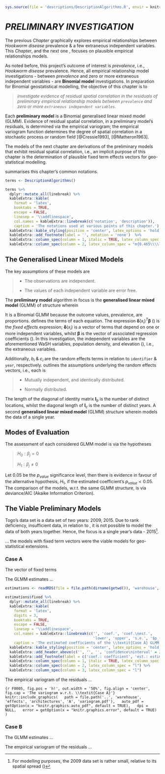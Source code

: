 

```r
sys.source(file = 'descriptions/DescriptionAlgorithms.R', envir = knitr::knit_global())
```


# *PRELIMINARY INVESTIGATION* \label{chapter:preliminary}

The previous *Chapter* graphically explores empirical relationships between *Hookworm disease* prevalence & a few extraneous independent variables.  This *Chapter*, and the next one \autoref{chapter:geo}, focuses on plausible empirical relationships models.

As noted before, this project's outcome of interest is *prevalence*, i.e., *Hookworm disease* prevalence.  Hence, all empirical relationship model investigations - between *prevalence* and zero or more extraneous independent variables - are **Binomial model** investigations.  In preparation for Binomial geostatistical modelling, the objective of this chapter is to

> *investigate evidence of residual spatial correlation in the residuals of preliminary empirical relationship models between ``prevalence`` and zero or more ``extraneous independent variables``.*

Each **preliminary model** is a Binomial generalised linear mixed model (GLMM).  Evidence of residual spatial correlation, in a preliminary model's residuals, is determined via the empirical variogram; the empirical variogram function determines the degree of spatial correlation in a stochastic process or random field [@Cressie1993], [@Matheron1963].

The models of the next chapter are derivations of the preliminary models that exhibit residual spatial correlation, i.e., an implicit purpose of this chapter is the determination of plausible fixed term effects vectors for geo-statistical modelling.


\cref{tab:T0004} summarises this chapter's common notations.

```r

terms <- DescriptionAlgorithms()

terms %>%
  dplyr::mutate_all(linebreak) %>%
  kableExtra::kable(
    format = 'latex',
    booktabs = TRUE,
    escape = FALSE,
    linesep = '\\addlinespace',
    col.names = kableExtra::linebreak(c('notation', 'description')),
    caption = 'The notations used at various points of this chapter.') %>%
  kableExtra::kable_styling(position = 'center', latex_options = 'hold_position', font_size = 7, full_width = FALSE) %>%
  kableExtra::add_footnote(label = '', notation = 'none')  %>%
  kableExtra::column_spec(column = 1, italic = TRUE, latex_column_spec = "l") %>%
  kableExtra::column_spec(column = 2, latex_column_spec = "m{0.465\\\\linewidth}l", latex_valign = 'm')

```



## The Generalised Linear Mixed Models

The key assumptions of these models are

> * The observations are independent.
>
> * The values of each independent variable are error free.

\vspace{10pt}

The **preliminary model** algorithm in focus is the **generalised linear mixed model** (GLMM) of structure
\begin{align}
Y_{i} & \sim Binomial(e_{i}, p_{i}) (\#eq:0001) \\
\eta_{i} & = ln \left( \frac{p_{i}}{1 - p_{i}} \right) \nonumber \\
& = \mathbf{\delta}(x_{i})^{T} \mathbf{\beta} + b_{i} + c_{i} \nonumber
\end{align}
wherein
\begin{align}
\mathbf{b} & \sim \mathcal{N}(0, \tau^{2}_{b}\mathbf{I}_{b}) (\#eq:0002) \\
\mathbf{c} & \sim \mathcal{N}(0, \tau^{2}_{c}\mathbf{I}_{c}) \nonumber
\end{align}

It is a Binomial GLMM because the outcome values, prevalence, are proportions.  \cref{tab:T0004} defines the terms of each equation.  The expression $\mathbf{\delta}(x_{i})^{T} \mathbf{\beta}$ (\cref{eq:0001}) is the *fixed effects* expression; $\mathbf{\delta}(x_{i})$ is a vector of terms that depend on one or more independent variables, whilst $\mathbf{\beta}$ is the vector of associated regression coefficients (\cref{tab:T0001}).  In this investigation, the independent variables are the aforementioned WaSH variables, population density, and elevation (\cref{tab:T0003}), i.e., the extraneous variables.

Additionally, $b_{i}$ & $c_{i}$ are the random effects terms in relation to ``identifier`` & ``year``, respectively.  \cref{eq:0002} outlines the assumptions underlying the random effects vectors, i.e., each is

\vspace{10pt}

> * Mutually independent, and identically distributed.
>
> * Normally distributed.

\vspace{10pt}

The length of the diagonal of identity matrix $\mathbf{I}_{b}$ is the number of distinct locations, whilst the diagonal length of $\mathbf{I}_{c}$ is the number of distinct years.  A second  **generalised linear mixed model** (GLMM) structure
\begin{align}
Y_{i} & \sim Binomial(e_{i}, p_{i}) (\#eq:0006) \\
\eta_{i} & = ln \left( \frac{p_{i}}{1 - p_{i}} \right) \nonumber \\
& = \mathbf{\delta}(x_{i})^{T} \mathbf{\beta} + b_{i} \nonumber
\end{align}
wherein
\begin{equation}
\mathbf{b} \sim \mathcal{N}(0, \tau^{2}_{b}\mathbf{I}_{b}) (\#eq:0007)
\end{equation}
models the data of a single year.

## Modes of Evaluation

The assessment of each considered GLMM model is via the hypotheses

\vspace{10pt}

> $H_{0}: \beta_{j} = 0$
>
> $H_{1}: \beta_{j} \neq 0$

\vspace{10pt}

Let $0.05$ be the $p_{value}$ significance level, then there is evidence in favour of the alternative hypothesis, $H_{1}$, if the estimated coefficient's $p_{value} < 0.05$.  The comparison of the models, w.r.t. the same GLMM structure, is via deviance/AIC (Akaike Information Criterion).

## The Viable Preliminary Models

Togo's data set is a data set of two years: $2009$, $2015$.  Due to rank deficiency, insufficient data, in relation to \cref{eq:0001}, it is not possible to model the data of both years together.  Hence, the focus is a single year's data - $2015$^[For modelling purposes, the $2009$ data set is rather small, relative to its spatial spread (\cref{fig:F0001})].

... the models with fixed term vectors
\begin{equation}
\mathbf{\delta}(x_{i}) =
\begin{cases}
[1, piped\underline{\hspace{0.125cm}}sewer, piped\underline{\hspace{0.125cm}}sewer^{2}, elevation.km] \\
[1, piped\underline{\hspace{0.125cm}}sewer, ln(p_density.k), elevation.km]
\end{cases} (\#eq:0005)
\end{equation}
were the viable models for geo-statistical extensions.





### Case A

The vector of fixed terms

\begin{equation}
\mathbf{\delta}(x_{i}) = [1, \text{piped}\underline{\hspace{0.125cm}}\text{sewer},
\text{piped}\underline{\hspace{0.125cm}}\text{sewer}^{2}, \text{elevation.km}] (\#eq:0009)
\end{equation}

The GLMM estimates ...

```r
estimations <- readRDS(file = file.path(dirname(getwd()), 'warehouse', 'effects', 'architectures', 'A', 'estimations.rds'))

estimations$fixed %>%
  dplyr::mutate_all(linebreak) %>%
  kableExtra::kable(
    format = 'latex',
    digits = 3,
    booktabs = TRUE,
    escape = FALSE,
    linesep = '\\addlinespace',
    col.names = kableExtra::linebreak(c('', 'coef.', 'coef.\nest.',
                                        'lower', 'upper', 's.e.', '$p_{value}$')),
    caption = 'The estimated coefficients of the \\textit{Case A} GLMM Model') %>%
  kableExtra::kable_styling(position = 'center', latex_options = 'hold_position', font_size = 7, full_width = FALSE) %>%
  kableExtra::add_header_above(c('', '', '', 'confidence\ninterval' = 2, '', '')) %>%
  kableExtra::add_footnote(label = c('coef.: coefficient', 'est.: estimate', 's.e.: standard error'), notation = 'none')  %>%
  kableExtra::column_spec(column = 1, italic = TRUE, latex_column_spec = "l") %>%
  kableExtra::column_spec(column = 2, latex_column_spec = "l") %>%
  kableExtra::column_spec(column = 3, latex_column_spec = "l")
```

The empirical variogram of the residuals ...

```{r F0005, fig.pos = 'h!', out.width = '50%', fig.align = 'center', fig.cap = 'The variogram w.r.t. \\textit{Case A}'}
knitr::include_graphics(
  path = file.path('..', 'warehouse', 'effects', 'architectures', 'A', 'variogram.pdf'),
  auto_pdf = getOption(x = "knitr.graphics.auto_pdf", default = TRUE),
  dpi = NULL,
  error = getOption(x = "knitr.graphics.error", default = TRUE)
)
```


### Case B

The GLMM estimates ...


The empirical variogram of the residuals ...
